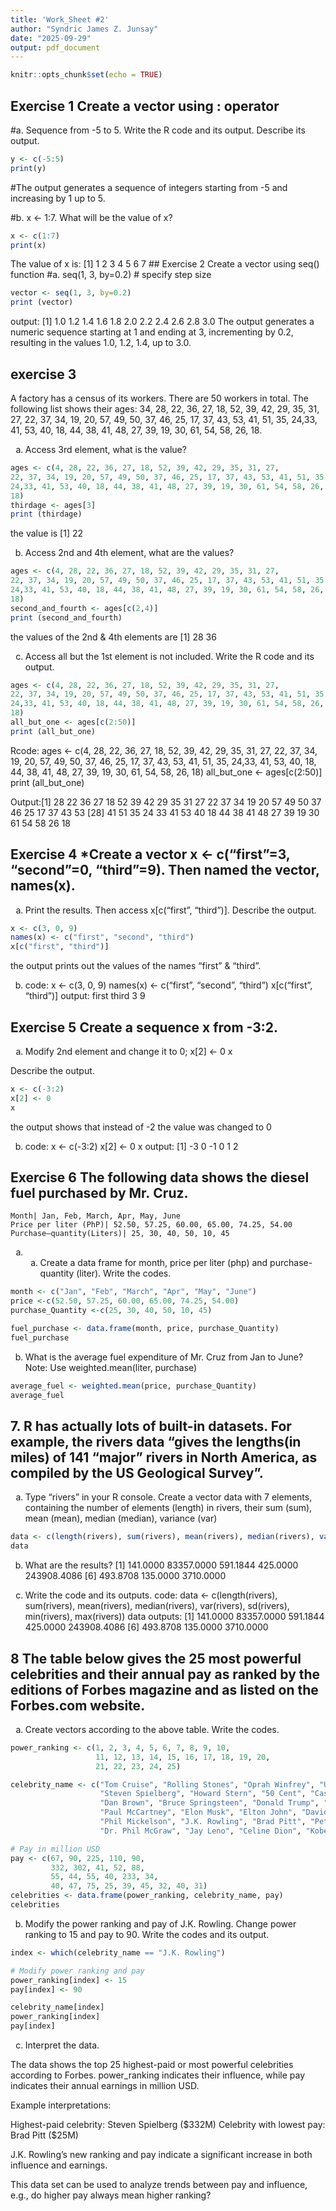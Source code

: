 ```yaml
---
title: 'Work_Sheet #2'
author: "Syndric James Z. Junsay"
date: "2025-09-29"
output: pdf_document
---
```


```r
knitr::opts_chunk$set(echo = TRUE)
```

## Exercise 1 Create a vector using : operator
#a. Sequence from -5 to 5. Write the R code and its output. Describe its output.
```r
y <- c(-5:5)
print(y)
```
#The output generates a sequence of integers starting from -5 and increasing by 1 up to 5.

#b. x <- 1:7. What will be the value of x?
```r
x <- c(1:7)
print(x)
```
The value of x is:
[1] 1 2 3 4 5 6 7
## Exercise 2 Create a vector using seq() function
#a. seq(1, 3, by=0.2) # specify step size
```r
vector <- seq(1, 3, by=0.2)
print (vector)
```
output: [1] 1.0 1.2 1.4 1.6 1.8 2.0 2.2 2.4 2.6 2.8 3.0
The output generates a numeric sequence starting at 1 and ending at 3, incrementing by 0.2, resulting in the values 1.0, 1.2, 1.4, up to 3.0.

## exercise 3
A factory has a census of its workers. There are 50 workers in total. The following
list shows their ages: 34, 28, 22, 36, 27, 18, 52, 39, 42, 29, 35, 31, 27,
22, 37, 34, 19, 20, 57, 49, 50, 37, 46, 25, 17, 37, 43, 53, 41, 51, 35,
24,33, 41, 53, 40, 18, 44, 38, 41, 48, 27, 39, 19, 30, 61, 54, 58, 26,
18.

a. Access 3rd element, what is the value?
```r
ages <- c(4, 28, 22, 36, 27, 18, 52, 39, 42, 29, 35, 31, 27,
22, 37, 34, 19, 20, 57, 49, 50, 37, 46, 25, 17, 37, 43, 53, 41, 51, 35,
24,33, 41, 53, 40, 18, 44, 38, 41, 48, 27, 39, 19, 30, 61, 54, 58, 26,
18)
thirdage <- ages[3]
print (thirdage)
```
the value is [1] 22

b. Access 2nd and 4th element, what are the values?
```r
ages <- c(4, 28, 22, 36, 27, 18, 52, 39, 42, 29, 35, 31, 27,
22, 37, 34, 19, 20, 57, 49, 50, 37, 46, 25, 17, 37, 43, 53, 41, 51, 35,
24,33, 41, 53, 40, 18, 44, 38, 41, 48, 27, 39, 19, 30, 61, 54, 58, 26,
18)
second_and_fourth <- ages[c(2,4)]
print (second_and_fourth)
```
the values of the 2nd & 4th elements are [1] 28 36

c. Access all but the 1st element is not included. Write the R code and its output.
```r
ages <- c(4, 28, 22, 36, 27, 18, 52, 39, 42, 29, 35, 31, 27,
22, 37, 34, 19, 20, 57, 49, 50, 37, 46, 25, 17, 37, 43, 53, 41, 51, 35,
24,33, 41, 53, 40, 18, 44, 38, 41, 48, 27, 39, 19, 30, 61, 54, 58, 26,
18)
all_but_one <- ages[c(2:50)]
print (all_but_one)
```
Rcode:
ages <- c(4, 28, 22, 36, 27, 18, 52, 39, 42, 29, 35, 31, 27,
22, 37, 34, 19, 20, 57, 49, 50, 37, 46, 25, 17, 37, 43, 53, 41, 51, 35,
24,33, 41, 53, 40, 18, 44, 38, 41, 48, 27, 39, 19, 30, 61, 54, 58, 26,
18)
all_but_one <- ages[c(2:50)]
print (all_but_one)

Output:[1] 28 22 36 27 18 52 39 42 29 35 31 27 22 37 34 19 20 57 49 50 37 46 25 17 37 43 53
[28] 41 51 35 24 33 41 53 40 18 44 38 41 48 27 39 19 30 61 54 58 26 18

## Exercise 4 *Create a vector x <- c("first"=3, "second"=0, "third"=9). Then named the vector, names(x).

a. Print the results. Then access x[c("first", "third")].
Describe the output.

```r
x <- c(3, 0, 9)
names(x) <- c("first", "second", "third")
x[c("first", "third")]
```
the output prints out the values of the names "first" & "third".
    
b.
  code:
    x <- c(3, 0, 9)
    names(x) <- c("first", "second", "third")
    x[c("first", "third")]
  output:
    first third 
    3     9 
    
## Exercise 5 Create a sequence x from -3:2.

a. Modify 2nd element and change it to 0;
x[2] <- 0
x

Describe the output.
```r
x <- c(-3:2)
x[2] <- 0
x
```
the output shows that instead of -2 the value was changed to 0

b.
    code:
      x <- c(-3:2)
      x[2] <- 0
      x
    output:
      [1] -3  0 -1  0  1  2

## Exercise 6 The following data shows the diesel fuel purchased by Mr. Cruz.
    Month| Jan, Feb, March, Apr, May, June
    Price per liter (PhP)| 52.50, 57.25, 60.00, 65.00, 74.25, 54.00
    Purchase–quantity(Liters)| 25, 30, 40, 50, 10, 45

a. a. Create a data frame for month, price per liter (php) and purchase-quantity (liter). Write the codes.

```r
month <- c("Jan", "Feb", "March", "Apr", "May", "June")
price <-c(52.50, 57.25, 60.00, 65.00, 74.25, 54.00)
purchase_Quantity <-c(25, 30, 40, 50, 10, 45)

fuel_purchase <- data.frame(month, price, purchase_Quantity)
fuel_purchase
```
b. What is the average fuel expenditure of Mr. Cruz from Jan to June? Note: Use
weighted.mean(liter, purchase)
```r
average_fuel <- weighted.mean(price, purchase_Quantity)
average_fuel
```
## 7. R has actually lots of built-in datasets. For example, the rivers data “gives the lengths(in miles) of 141 “major” rivers in North America, as compiled by the US Geological Survey”.

a. Type “rivers” in your R console. Create a vector data with 7
elements, containing the number of elements (length) in rivers,
their sum (sum), mean (mean), median (median), variance (var)

```r
data <- c(length(rivers), sum(rivers), mean(rivers), median(rivers), var(rivers), sd(rivers), min(rivers), max(rivers))
data
```
b. What are the results?
[1]    141.0000  83357.0000    591.1844    425.0000 243908.4086
[6]    493.8708    135.0000   3710.0000

c. Write the code and its outputs.
    code:
      data <- c(length(rivers), sum(rivers), mean(rivers), median(rivers),             var(rivers), sd(rivers), min(rivers), max(rivers)) data
    outputs:
      [1]    141.0000  83357.0000    591.1844    425.0000 243908.4086
      [6]    493.8708    135.0000   3710.0000

## 8 The table below gives the 25 most powerful celebrities and their annual pay as ranked by the editions of Forbes magazine and as listed on the Forbes.com website.

a. Create vectors according to the above table. Write the codes.
```r
power_ranking <- c(1, 2, 3, 4, 5, 6, 7, 8, 9, 10,
                   11, 12, 13, 14, 15, 16, 17, 18, 19, 20,
                   21, 22, 23, 24, 25)

celebrity_name <- c("Tom Cruise", "Rolling Stones", "Oprah Winfrey", "U2", "Tiger Woods",
                    "Steven Spielberg", "Howard Stern", "50 Cent", "Cast of the Sopranos",
                    "Dan Brown", "Bruce Springsteen", "Donald Trump", "Muhammad Ali",
                    "Paul McCartney", "Elon Musk", "Elton John", "David Letterman",
                    "Phil Mickelson", "J.K. Rowling", "Brad Pitt", "Peter Jackson",
                    "Dr. Phil McGraw", "Jay Leno", "Celine Dion", "Kobe Bryant")

# Pay in million USD
pay <- c(67, 90, 225, 110, 90,
         332, 302, 41, 52, 88,
         55, 44, 55, 40, 233, 34,
         40, 47, 75, 25, 39, 45, 32, 40, 31)
celebrities <- data.frame(power_ranking, celebrity_name, pay)
celebrities
```
b. Modify the power ranking and pay of J.K. Rowling. Change power ranking to 15 and
pay to 90. Write the codes and its output.

```r
index <- which(celebrity_name == "J.K. Rowling")

# Modify power ranking and pay
power_ranking[index] <- 15
pay[index] <- 90

celebrity_name[index]
power_ranking[index]
pay[index]
```

c. Interpret the data.

The data shows the top 25 highest-paid or most powerful celebrities according to Forbes. power_ranking indicates their influence, while pay indicates their annual earnings in million USD.

Example interpretations:

Highest-paid celebrity: Steven Spielberg ($332M)
Celebrity with lowest pay: Brad Pitt ($25M)

J.K. Rowling’s new ranking and pay indicate a significant increase in both influence and earnings.

This data set can be used to analyze trends between pay and influence, e.g., do higher pay always mean higher ranking?